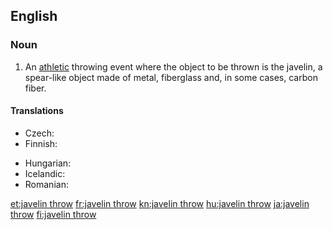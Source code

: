 ==English==
{{wikipedia}}
===Noun===
{{en-noun|-|head=[[javelin]] [[throw]]}}

# {{context|athletics|lang=en}} An [[athletic]] throwing event where the object to be thrown is the javelin, a spear-like object made of metal, fiberglass and, in some cases, carbon fiber.

====Translations====
{{trans-top|athletic event where a javelin is thrown}}
* Czech: {{t|cs|hod oštěpem|m}}
* Finnish: {{t+|fi|keihäänheitto}}
{{trans-mid}}
* Hungarian: {{t+|hu|gerelyhajítás}}
* Icelandic: {{t|is|spjótkast|n}}
* Romanian: {{t|ro|aruncarea suliței|f}}
{{trans-bottom}}

[[et:javelin throw]]
[[fr:javelin throw]]
[[kn:javelin throw]]
[[hu:javelin throw]]
[[ja:javelin throw]]
[[fi:javelin throw]]